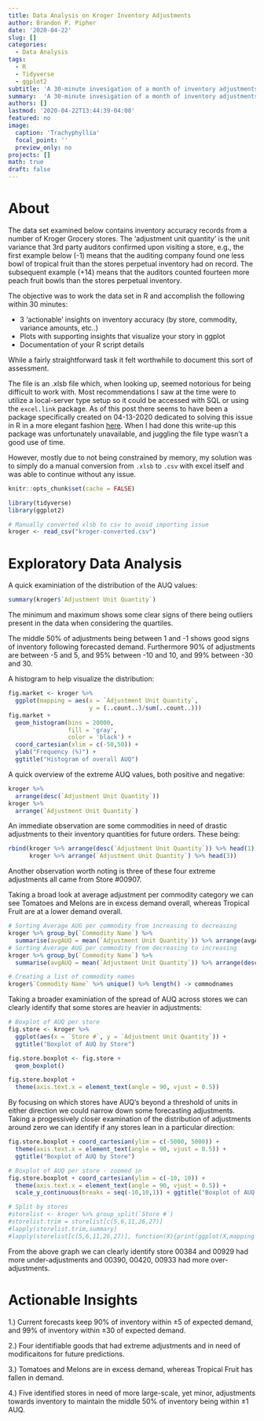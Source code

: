 ```yaml
---
title: Data Analysis on Kroger Inventory Adjustments
author: Brandon P. Pipher
date: '2020-04-22'
slug: []
categories:
  - Data Analysis
tags:
  - R
  - Tidyverse
  - ggplot2
subtitle: 'A 30-minute invesigation of a month of inventory adjustments'
summary:  'A 30-minute invesigation of a month of inventory adjustments'
authors: []
lastmod: '2020-04-22T13:44:39-04:00'
featured: no
image:
  caption: 'Trachyphyllia'
  focal_point: ''
  preview_only: no
projects: []
math: true
draft: false
---
```

# About

The data set examined below contains inventory accuracy records from a number of Kroger Grocery stores. The ‘adjustment unit quantity’ is the unit variance that 3rd party auditors confirmed upon visiting a store, e.g., the first example below (-1) means that the auditing company found one less bowl of tropical fruit than the stores perpetual inventory had on record. The subsequent example (+14) means that the auditors counted fourteen more peach fruit bowls than the stores perpetual inventory.
 
The objective was to work the data set in R and accomplish the following within 30 minutes:

* 3 ‘actionable’ insights on inventory accuracy (by store, commodity, variance amounts, etc..)
* Plots with supporting insights that visualize your story in ggplot
* Documentation of your R script details

While a fairly straightforward task it felt worthwhile to document this sort of assessment.

The file is an .xlsb file which, when looking up, seemed notorious for being difficult to work with.  Most recommendations I saw at the time were to utilize a local-server type setup so it could be accessed with SQL or using the `excel.link` package.  As of this post there seems to have been a package specifically created on 04-13-2020 dedicated to solving this issue in R in a more elegant fashion [here](https://cran.r-project.org/web/packages/readxlsb/vignettes/read-xlsb-workbook.html).  When I had done this write-up this package was unfortunately unavailable, and juggling the file type wasn't a good use of time.

However, mostly due to not being constrained by memory, my solution was to simply do a manual conversion from `.xlsb` to `.csv` with excel itself and was able to continue without any issue.

```r
knitr::opts_chunk$set(cache = FALSE)
```

```r
library(tidyverse)
library(ggplot2)
```

```r
# Manually converted xlsb to csv to avoid importing issue
kroger <- read_csv("kroger-converted.csv")
```

# Exploratory Data Analysis
A quick examiniation of the distribution of the AUQ values:
```r
summary(kroger$`Adjustment Unit Quantity`)
```

The minimum and maximum shows some clear signs of there being outliers present in the data when considering the quartiles. 

The middle 50% of adjustments being between 1 and -1 shows good signs of inventory following forecasted demand.  Furthermore 90% of adjustments are between -5 and 5, and 95% between -10 and 10, and 99% between -30 and 30.  

A histogram to help visualize the distribution:

```r
fig.market <- kroger %>%
  ggplot(mapping = aes(x = `Adjustment Unit Quantity`,
                       y = (..count..)/sum(..count..)))
fig.market + 
  geom_histogram(bins = 20000,
                 fill = 'gray',
                 color = 'black') + 
  coord_cartesian(xlim = c(-50,50)) +
  ylab("Frequency (%)") +
  ggtitle("Histogram of overall AUQ")
```

A quick overview of the extreme AUQ values, both positive and negative:


```r
kroger %>%
  arrange(desc(`Adjustment Unit Quantity`))
kroger %>%
  arrange(`Adjustment Unit Quantity`)
```

An immediate observation are some commodities in need of drastic adjustments to their inventory quantities for future orders.  These being:

```r
rbind(kroger %>% arrange(desc(`Adjustment Unit Quantity`)) %>% head(1),
      kroger %>% arrange(`Adjustment Unit Quantity`) %>% head(3))
```

Another observation worth noting is three of these four extreme adjustments all came from Store #00907.

Taking a broad look at average adjustment per commodity category we can see Tomatoes and Melons are in excess demand overall, whereas Tropical Fruit are at a lower demand overall.

```r
# Sorting Average AUG per commodity from increasing to decreasing
kroger %>% group_by(`Commodity Name`) %>%
  summarise(avgAUQ = mean(`Adjustment Unit Quantity`)) %>% arrange(avgAUQ)
# Sorting Average AUG per commodity from decreasing to increasing
kroger %>% group_by(`Commodity Name`) %>%
  summarise(avgAUQ = mean(`Adjustment Unit Quantity`)) %>% arrange(desc(avgAUQ))
```

```r
# Creating a list of commodity names
kroger$`Commodity Name` %>% unique() %>% length() -> commodnames
```

Taking a broader examiniation of the spread of AUQ across stores we can clearly identify that some stores are heavier in adjustments:

```r
# Boxplot of AUQ per store
fig.store <- kroger %>% 
  ggplot(aes(x = `Store #`, y = `Adjustment Unit Quantity`)) + 
  ggtitle("Boxplot of AUQ by Store")

fig.store.boxplot <- fig.store + 
  geom_boxplot()

fig.store.boxplot + 
  theme(axis.text.x = element_text(angle = 90, vjust = 0.5))
```

By focusing on which stores have AUQ's beyond a threshold of units in either direction we could narrow down some forecasting adjustments.  Taking a progessively closer examination of the distribution of adjustments around zero we can identify if any stores lean in a particular direction:

```r
fig.store.boxplot + coord_cartesian(ylim = c(-5000, 5000)) + 
  theme(axis.text.x = element_text(angle = 90, vjust = 0.5)) + 
  ggtitle("Boxplot of AUQ by Store")

# Boxplot of AUQ per store - zoomed in
fig.store.boxplot + coord_cartesian(ylim = c(-10, 10)) + 
  theme(axis.text.x = element_text(angle = 90, vjust = 0.5)) + 
  scale_y_continuous(breaks = seq(-10,10,1)) + ggtitle("Boxplot of AUQ by Store")
```

```r
# Split by stores
#storelist <- kroger %>% group_split(`Store #`)
#storelist.trim = storelist[c(5,6,11,26,27)]
#lapply(storelist.trim,summary)
#lapply(storelist[c(5,6,11,26,27)], function(X){print(ggplot(X,mapping = aes(x = `Commodity Name`, y = `Adjustment Unit Quantity`)) + #geom_boxplot()+theme(axis.text.x = element_text(angle = 90, vjust = 0.5)))})
```

From the above graph we can clearly identify store 00384 and 00929 had more under-adjustments and 00390, 00420, 00933 had more over-adjustments.

# Actionable Insights

1.)  Current forecasts keep 90% of inventory within $\pm5$ of expected demand, and 99% of inventory within $\pm30$ of expected demand.

2.)  Four identifiable goods that had extreme adjustments and in need of modificaitons for future predictions.

3.)  Tomatoes and Melons are in excess demand, whereas Tropical Fruit has fallen in demand.

4.)  Five identified stores in need of more large-scale, yet minor, adjustments towards inventory to maintain the middle 50% of inventory being within $\pm1$ AUQ.




